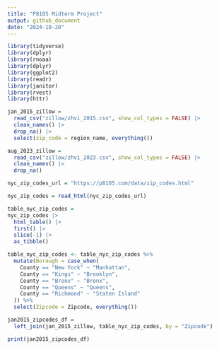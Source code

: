 ```yaml
---
title: "P8105 Midterm Project"
output: github_document
date: "2024-10-20"
---
```


```r
library(tidyverse)
library(dplyr)
library(rnoaa)
library(dplyr)
library(ggplot2)
library(readr)
library(janitor)
library(rvest)
library(httr)
```

```r
jan_2015_zillow = 
  read_csv("zillow/zhvi_2015.csv", show_col_types = FALSE) |>
  clean_names() |>
  drop_na() |>
  select(zip_code = region_name, everything()) 
```

```r
aug_2023_zillow = 
  read_csv("zillow/zhvi_2023.csv", show_col_types = FALSE) |>
  clean_names() |>
  drop_na()
```

```r
nyc_zip_codes_url = "https://p8105.com/data/zip_codes.html"

nyc_zip_codes = read_html(nyc_zip_codes_url)

table_nyc_zip_codes = 
nyc_zip_codes |>
  html_table() |>
  first() |>
  slice(-1) |>
  as_tibble()
```


```r
table_nyc_zip_codes <- table_nyc_zip_codes %>%
  mutate(Borough = case_when(
    County == "New York" ~ "Manhattan",
    County == "Kings" ~ "Brooklyn",
    County == "Bronx" ~ "Bronx",
    County == "Queens" ~ "Queens",
    County == "Richmond" ~ "Staten Island"
  )) %>%
  select(Zipcode = Zipcode, everything())

jan2015_zipcodes_df = 
  left_join(jan_2015_zillow, table_nyc_zip_codes, by = "Zipcode")

print(jan2015_zipcodes_df)
```

